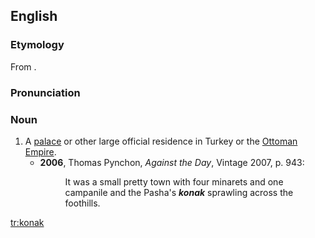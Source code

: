 ==English==
===Etymology===
From {{Turk.}} {{term|qonaq||inn}}.

===Pronunciation===
{{IPA|/kəʊˈnɑːk/}}

===Noun===
{{en-noun}}

# A [[palace]] or other large official residence in Turkey or the [[Ottoman Empire]].
#*'''2006''', Thomas Pynchon, ''Against the Day'', Vintage 2007, p. 943:
#*:It was a small pretty town with four minarets and one campanile and the Pasha's '''''konak''''' sprawling across the foothills.

[[tr:konak]]
